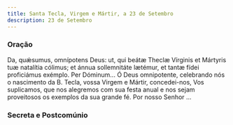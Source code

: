 ```yaml
---
title: Santa Tecla, Virgem e Mártir, a 23 de Setembro
description: 23 de Setembro
---
```


### Oração

<div class="side-by-side not-content">
  <span>
    Da, quǽsumus, omnípotens Deus: ut, qui beátæ Theclæ Vírginis et Mártyris tuæ natalítia cólimus;
    et ánnua sollemnitáte lætémur, et tantæ fídei proficiámus exémplo. Per Dóminum...
  </span>
  <span>
    Ó Deus omnipotente, celebrando nós o nascimento da B. Tecla, vossa Virgem e Mártir,
    concedei-nos, Vos suplicamos, que nos alegremos com sua festa anual e nos sejam proveitosos os
    exemplos da sua grande fé. Por nosso Senhor ...
  </span>
</div>

### Secreta e Postcomúnio
